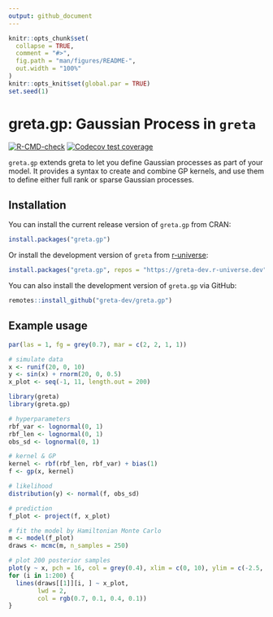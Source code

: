 ```yaml
---
output: github_document
---
```


<!-- README.md is generated from README.Rmd. Please edit that file -->

```r
knitr::opts_chunk$set(
  collapse = TRUE,
  comment = "#>",
  fig.path = "man/figures/README-",
  out.width = "100%"
)
knitr::opts_knit$set(global.par = TRUE)
set.seed(1)
```

# greta.gp: Gaussian Process in `greta`

<!-- badges: start -->
[![R-CMD-check](https://github.com/greta-dev/greta.gp/actions/workflows/R-CMD-check.yaml/badge.svg)](https://github.com/greta-dev/greta.gp/actions/workflows/R-CMD-check.yaml)
[![Codecov test coverage](https://codecov.io/gh/greta-dev/greta.gp/branch/master/graph/badge.svg)](https://app.codecov.io/gh/greta-dev/greta.gp?branch=master)
<!-- badges: end -->

`greta.gp` extends greta to let you define Gaussian processes as part of your model. It provides a syntax to create and combine GP kernels, and use them to define either full rank or sparse Gaussian processes.

## Installation

You can install the current release version of `greta.gp` from CRAN:

``` r
install.packages("greta.gp")
```

Or install the development version of `greta` from [r-universe](https://greta-dev.r-universe.dev/ui#builds):

```r
install.packages("greta.gp", repos = "https://greta-dev.r-universe.dev")
```

You can also install the development version of `greta.gp` via GitHub:

``` r
remotes::install_github("greta-dev/greta.gp")
```

## Example usage

```r
par(las = 1, fg = grey(0.7), mar = c(2, 2, 1, 1))
```

```r
# simulate data
x <- runif(20, 0, 10)
y <- sin(x) + rnorm(20, 0, 0.5)
x_plot <- seq(-1, 11, length.out = 200)
```

```r
library(greta)
library(greta.gp)

# hyperparameters
rbf_var <- lognormal(0, 1)
rbf_len <- lognormal(0, 1)
obs_sd <- lognormal(0, 1)

# kernel & GP
kernel <- rbf(rbf_len, rbf_var) + bias(1)
f <- gp(x, kernel)

# likelihood
distribution(y) <- normal(f, obs_sd)

# prediction
f_plot <- project(f, x_plot)
```

```r
# fit the model by Hamiltonian Monte Carlo
m <- model(f_plot)
draws <- mcmc(m, n_samples = 250)
```

```r
# plot 200 posterior samples
plot(y ~ x, pch = 16, col = grey(0.4), xlim = c(0, 10), ylim = c(-2.5, 2.5))
for (i in 1:200) {
  lines(draws[[1]][i, ] ~ x_plot,
        lwd = 2,
        col = rgb(0.7, 0.1, 0.4, 0.1))  
}
```
